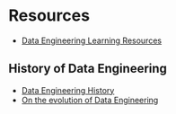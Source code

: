 # Resources
* [Data Engineering Learning Resources](https://dataengineering.wiki/Learning+Resources)


## History of Data Engineering
* [Data Engineering History](https://learn.panoply.io/hubfs/Data%20Engineering%20-%20Introduction%20and%20Epochs.pdf)
* [On the evolution of Data Engineering](https://medium.com/analytics-and-data/on-the-evolution-of-data-engineering-c5e56d273e37)